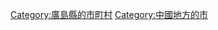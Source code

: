 {{Commonscat|Higashihiroshima, Hiroshima}}
{{Catmore}}

{{DEFAULTSORT:Higashihiroshima-shi}}
[[Category:廣島縣的市町村|Category:廣島縣的市町村]]
[[Category:中國地方的市|Category:中國地方的市]]
